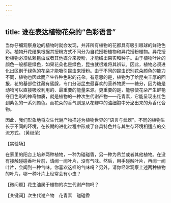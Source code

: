 ```yaml
---
---
---
```

title: 谁在表达植物花朵的“色彩语言”
---




当你仔细观察身边的植物时就会发现，并非所有植物的花都具有吸引眼球的鲜艳色彩。植物开花结果根据其授粉方式不同分为自花授粉植物和异花授粉植物。异花授粉植物必须依赖昆虫或者其他媒介来授粉，才能结出果实和种子。由于植物叶片的颜色一般都是绿色，如果花朵也是绿色，昆虫就很难将其辨认。因此，植物必须进化出区别于绿色的花朵才能吸引昆虫来授粉。由于不同的昆虫识别花朵颜色的能力不同，植物也因此而产生各种色彩的花朵。有意思的是，植物为了给昆虫丰厚的回报，花的基部往往藏有蜜腺，专门分泌昆虫最喜欢的营养物质——糖分，因为糖是动物可以直接吸收利用的、最重要的能量来源。更重要的是，能够使花朵产生鲜艳夺目色彩的神奇物质，就是植物的一种次生代谢产物——花青素，它能呈现出红色到紫色的一系列颜色。而花朵的香气则是从花瓣中的油细胞中分泌出来的芳香化合物。

因此，我们形象地将次生代谢产物描述为植物世界的“语言与武器”。不同的植物生长于不同的环境，在长期的进化过程中形成了各具特色并与其生存环境相适应的交流方式。（黄继荣）





【实验场】

在家里的阳台上培养两种植物，一种为碰碰香，另一种为吊兰或者其他植物。在没有接触碰碰香叶片前，请闻一闻叶片，没有气味。然后，用手碰触叶片，再闻一闻叶片，会闻到一种气味。你喜欢这样的气味吗？另外，请你经常观察上述两种植物的叶片，哪一种叶片上经常会有小虫？

【微问题】花生油属于植物的次生代谢产物吗？

【关键词】次生代谢产物　花青素　碰碰香